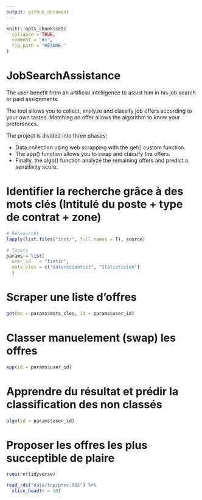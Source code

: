 ```yaml
---
output: github_document
---
```

<!-- README.md is generated from README.Rmd. Please edit that file -->

```r
knitr::opts_chunk$set(
  collapse = TRUE,
  comment = "#>",
  fig.path = "README-"
)
```

# JobSearchAssistance

The user benefit from an artificial intelligence to assist him in his job search or paid assignments.

The tool allows you to collect, analyze and classify job offers according to your own tastes. 
Matching an offer allows the algorithm to know your preferences.

The project is divided into three phases:

  + Data collection using web scrapping with the get() custom function.
  + The app() function allows you to swap and classify the offers. 
  + Finally, the algo() function analyze the remaining offers and predict a sensitivity score.

# Identifier la recherche grâce à des mots clés (Intitulé du poste + type de contrat + zone)

```r
# Réssources
lapply(list.files("inst/", full.names = T), source)
```

```r
# Inputs
params = list(
  user_id   = "tintin",
  mots_cles = c("data+scientist", "Statisticien")
  )
```

# Scraper une liste d'offres

```r
get(mc = params$mots_cles, id = params$user_id)
```

# Classer manuelement (swap) les offres

```r
app(id = params$user_id)
```

# Apprendre du résultat et prédir la classification des non classés

```r
algo(id = params$user_id)
```

# Proposer les offres les plus succeptible de plaire

```r
require(tidyverse)
```

```r
read_rds("data/top/prev.RDS") %>% 
  slice_head(n = 10)
```


